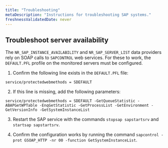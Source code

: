 ```yaml
---
title: "Troubleshooting"
metaDescription: "Instructions for troubleshooting SAP systems."
freshnessValidatedDate: never
---
```


## Troubleshoot server availability

The `NR_SAP_INSTANCE_AVAILABILITY` and `NR_SAP_SERVER_LIST` data providers rely on SOAP calls to `SAPCONTROL` web services. For these to work, the `DEFAULT.PFL` profile on the monitored servers must be configured.

  1. Confirm the following line exists in the `DEFAULT.PFL` file:
  
  `service/protectedwebmethods = SDEFAULT`

  2. If this line is missing, add the following parameters:
  
  `service/protectedwebmethods = SDEFAULT -GetQueueStatistic -ABAPGetWPTable -EnqGetStatistic -GetProcessList -GetEnvironment -GetVersionInfo -GetSystemInstanceList`

  3. Restart the SAP service with the commands `stopsap sapstartsrv` and `startsap sapstartsrv`.

  4. Confirm the configuration works by running the command `sapcontrol -prot GSOAP_HTTP -nr 00 -function GetSystemInstanceList`.
